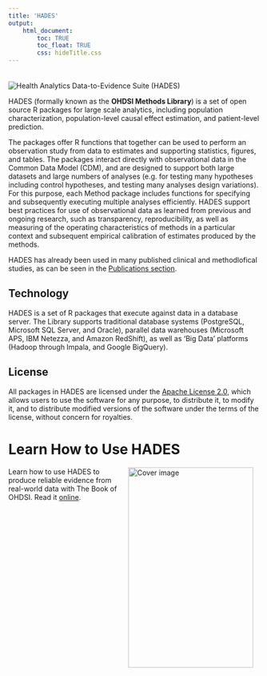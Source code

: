```yaml
---
title: 'HADES'
output: 
    html_document:
        toc: TRUE
        toc_float: TRUE
        css: hideTitle.css
---
```

<img src="images/banner.png" alt="Health Analytics Data-to-Evidence Suite (HADES)" style="vertical-align:top; margin-top: 20px;">

HADES (formally known as the **OHDSI Methods Library**) is a set of open source R packages for large scale analytics, including population characterization, population-level causal effect estimation, and patient-level prediction.

The packages offer R functions that together can be used to perform an observation study from data to estimates and supporting statistics, figures, and tables. The packages interact directly with observational data in the Common Data Model (CDM),  and are designed to support both large datasets and large numbers of analyses (e.g. for testing many hypotheses including control hypotheses, and testing many analyses design variations). For this purpose, each Method package includes functions for specifying and subsequently executing multiple analyses efficiently. HADES support best practices for use of observational data as learned from previous and ongoing research, such as transparency, reproducibility, as well as measuring of the operating characteristics of methods in a particular context and subsequent empirical calibration of estimates produced by the methods.

HADES has already been used in many published clinical and methodlofical studies, as can be seen in the [Publications section](publications.html).

## Technology

HADES is a set of R packages that execute against data in a database server. The Library supports traditional database systems (PostgreSQL, Microsoft SQL Server, and Oracle), parallel data warehouses (Microsoft APS, IBM Netezza, and Amazon RedShift), as well as 'Big Data' platforms (Hadoop through Impala, and Google BigQuery). 

## License

All packages in HADES are licensed under the [Apache License 2.0](https://www.apache.org/licenses/LICENSE-2.0), which allows users to use the software for any purpose, to distribute it, to modify it, and to distribute modified versions of the software under the terms of the license, without concern for royalties.

# Learn How to Use HADES

<a href="http://book.ohdsi.org"><img src="images/book.png" width="250" height="400" alt="Cover image" align="right" style="margin: 0 1em 0 1em" /></a> Learn how to use HADES to produce reliable evidence from real-world data with The Book of OHDSI. Read it <a href="http://book.ohdsi.org">online</a>.
